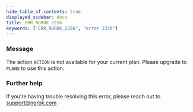 ```yaml
---
hide_table_of_contents: true
displayed_sidebar: docs
title: ERR_NGROK_2256
keywords: ["ERR_NGROK_2256", "error 2256"]
---
```


### Message

The action `ACTION` is not available for your current plan. Please upgrade to `PLANS` to use this action.

### Further help

If you're having trouble resolving this error, please reach out to [support@ngrok.com](mailto:support@ngrok.com?subject=Help%20with%20ERR_NGROK_2256)
